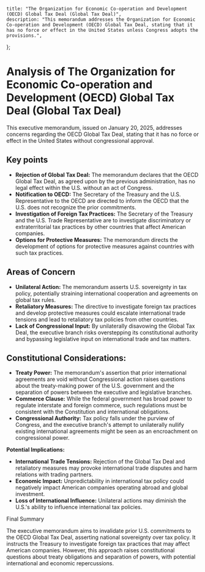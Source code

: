     title: "The Organization for Economic Co-operation and Development (OECD) Global Tax Deal (Global Tax Deal)",
    description: "This memorandum addresses the Organization for Economic Co-operation and Development (OECD) Global Tax Deal, stating that it has no force or effect in the United States unless Congress adopts the provisions.",
};

# Analysis of The Organization for Economic Co-operation and Development (OECD) Global Tax Deal (Global Tax Deal)

This executive memorandum, issued on January 20, 2025, addresses concerns regarding the OECD Global Tax Deal, stating that it has no force or effect in the United States without congressional approval.

## Key points

- **Rejection of Global Tax Deal:** The memorandum declares that the OECD Global Tax Deal, as agreed upon by the previous administration, has no legal effect within the U.S. without an act of Congress.
- **Notification to OECD:** The Secretary of the Treasury and the U.S. Representative to the OECD are directed to inform the OECD that the U.S. does not recognize the prior commitments.
- **Investigation of Foreign Tax Practices:** The Secretary of the Treasury and the U.S. Trade Representative are to investigate discriminatory or extraterritorial tax practices by other countries that affect American companies.
- **Options for Protective Measures:** The memorandum directs the development of options for protective measures against countries with such tax practices.

## Areas of Concern

- **Unilateral Action:** The memorandum asserts U.S. sovereignty in tax policy, potentially straining international cooperation and agreements on global tax rules.
- **Retaliatory Measures:** The directive to investigate foreign tax practices and develop protective measures could escalate international trade tensions and lead to retaliatory tax policies from other countries.
- **Lack of Congressional Input:** By unilaterally disavowing the Global Tax Deal, the executive branch risks overstepping its constitutional authority and bypassing legislative input on international trade and tax matters.

## Constitutional Considerations:

- **Treaty Power:** The memorandum's assertion that prior international agreements are void without Congressional action raises questions about the treaty-making power of the U.S. government and the separation of powers between the executive and legislative branches.
- **Commerce Clause:** While the federal government has broad power to regulate interstate and foreign commerce, such regulations must be consistent with the Constitution and international obligations.
- **Congressional Authority:** Tax policy falls under the purview of Congress, and the executive branch's attempt to unilaterally nullify existing international agreements might be seen as an encroachment on congressional power.

**Potential Implications:**

- **International Trade Tensions:** Rejection of the Global Tax Deal and retaliatory measures may provoke international trade disputes and harm relations with trading partners.
- **Economic Impact:** Unpredictability in international tax policy could negatively impact American companies operating abroad and global investment.
- **Loss of International Influence:** Unilateral actions may diminish the U.S.'s ability to influence international tax policies.

Final Summary

The executive memorandum aims to invalidate prior U.S. commitments to the OECD Global Tax Deal, asserting national sovereignty over tax policy. It instructs the Treasury to investigate foreign tax practices that may affect American companies. However, this approach raises constitutional questions about treaty obligations and separation of powers, with potential international and economic repercussions.

